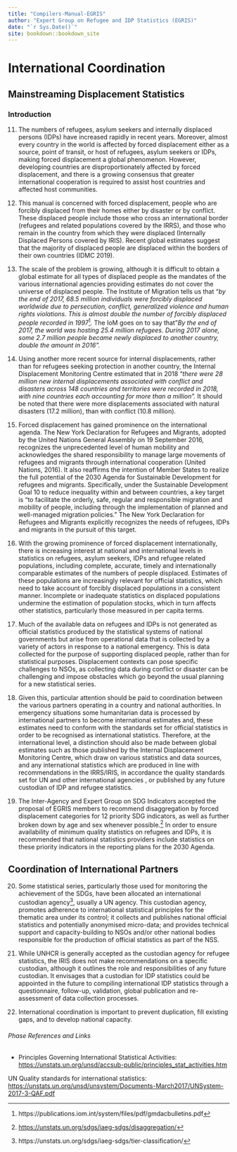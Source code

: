 ```yaml
--- 
title: "Compilers-Manual-EGRIS"
author: "Expert Group on Refugee and IDP Statistics (EGRIS)"
date: "`r Sys.Date()`"
site: bookdown::bookdown_site
---
```


International Coordination
==========================

Mainstreaming Displacement Statistics
------------------------------------------

### Introduction {#introduction .ListParagraph}

11. The numbers of refugees, asylum seekers and internally displaced
    persons (IDPs) have increased rapidly in recent years. Moreover,
    almost every country in the world is affected by forced displacement
    either as a source, point of transit, or host of refugees, asylum
    seekers or IDPs, making forced displacement a global phenomenon.
    However, developing countries are disproportionately affected by
    forced displacement, and there is a growing consensus that greater
    international cooperation is required to assist host countries and
    affected host communities.

12. This manual is concerned with forced displacement, people who are
    forcibly displaced from their homes either by disaster or by
    conflict. These displaced people include those who cross an
    international border (refugees and related populations covered by
    the IRRS), and those who remain in the country from which they were
    displaced (Internally Displaced Persons covered by IRIS). Recent
    global estimates suggest that the majority of displaced people are
    displaced within the borders of their own countries (IDMC 2019).

13. The scale of the problem is growing, although it is difficult to
    obtain a global estimate for all types of displaced people as the
    mandates of the various international agencies providing estimates
    do not cover the universe of displaced people. The Institute of
    Migration tells us that "*by the end of 2017, 68.5 million
    individuals were forcibly displaced worldwide due to persecution,
    conflict, generalized violence and human rights violations. This is
    almost double the number of forcibly displaced people recorded in
    1997*[^1]*.* The IoM goes on to say that "*By the end of 2017, the
    world was hosting 25.4 million refugees. During 2017 alone, some 2.7
    million people became newly displaced to another country, double the
    amount in 2016".*

14. Using another more recent source for internal displacements, rather
    than for refugees seeking protection in another country, the
    Internal Displacement Monitoring Centre estimated that in 2018
    "*there were 28 million new internal displacements associated with
    conflict and disasters across 148 countries and territories were
    recorded in 2018, with nine countries each accounting for more than
    a million".* It should be noted that there were more displacements
    associated with natural disasters (17.2 million), than with conflict
    (10.8 million).

15. Forced displacement has gained prominence on the international
    agenda. The New York Declaration for Refugees and Migrants, adopted
    by the United Nations General Assembly on 19 September 2016,
    recognizes the unprecedented level of human mobility and
    acknowledges the shared responsibility to manage large movements of
    refugees and migrants through international cooperation (United
    Nations, 2016). It also reaffirms the intention of Member States to
    realize the full potential of the 2030 Agenda for Sustainable
    Development for refugees and migrants. Specifically, under the
    Sustainable Development Goal 10 to reduce inequality within and
    between countries, a key target is "to facilitate the orderly, safe,
    regular and responsible migration and mobility of people, including
    through the implementation of planned and well-managed migration
    policies." The New York Declaration for Refugees and Migrants
    explicitly recognizes the needs of refugees, IDPs and migrants in
    the pursuit of this target.

16. With the growing prominence of forced displacement internationally,
    there is increasing interest at national and international levels in
    statistics on refugees, asylum seekers, IDPs and refugee related
    populations, including complete, accurate, timely and
    internationally comparable estimates of the numbers of people
    displaced. Estimates of these populations are increasingly relevant
    for official statistics, which need to take account of forcibly
    displaced populations in a consistent manner. Incomplete or
    inadequate statistics on displaced populations undermine the
    estimation of population stocks, which in turn affects other
    statistics, particularly those measured in per capita terms.

17. Much of the available data on refugees and IDPs is not generated as
    official statistics produced by the statistical systems of national
    governments but arise from operational data that is collected by a
    variety of actors in response to a national emergency. This is data
    collected for the purpose of supporting displaced people, rather
    than for statistical purposes. Displacement contexts can pose
    specific challenges to NSOs, as collecting data during conflict or
    disaster can be challenging and impose obstacles which go beyond the
    usual planning for a new statistical series.

18. Given this, particular attention should be paid to coordination
    between the various partners operating in a country and national
    authorities. In emergency situations some humanitarian data is
    processed by international partners to become international
    estimates and, these estimates need to conform with the standards
    set for official statistics in order to be recognised as
    international statistics. Therefore, at the international level, a
    distinction should also be made between global estimates such as
    those published by the Internal Displacement Monitoring Centre,
    which draw on various statistics and data sources, and any
    international statistics which are produced in line with
    recommendations in the IRRS/IRIS, in accordance the quality
    standards set for UN and other international agencies , or published
    by any future custodian of IDP and refugee statistics.

19. The Inter-Agency and Expert Group on SDG Indicators accepted the
    proposal of EGRIS members to recommend disaggregation by forced
    displacement categories for 12 priority SDG indicators, as well as
    further broken down by age and sex whenever possible.[^2] In order
    to ensure availability of minimum quality statistics on refugees and
    IDPs, it is recommended that national statistics providers include
    statistics on these priority indicators in the reporting plans for
    the 2030 Agenda.

Coordination of International Partners
-------------------------------------------

20. Some statistical series, particularly those used for monitoring the
    achievement of the SDGs, have been allocated an international
    custodian agency[^3], usually a UN agency. This custodian agency,
    promotes adherence to international statistical principles for the
    thematic area under its control; it collects and publishes national
    official statistics and potentially anonymised micro-data; and
    provides technical support and capacity-building to NSOs and/or
    other national bodies responsible for the production of official
    statistics as part of the NSS.

21. While UNHCR is generally accepted as the custodian agency for
    refugee statistics, the IRIS does not make recommendations on a
    specific custodian, although it outlines the role and
    responsibilities of any future custodian. It envisages that a
    custodian for IDP statistics could be appointed in the future to
    compiling international IDP statistics through a questionnaire,
    follow-up, validation, global publication and re-assessment of data
    collection processes.

22. International coordination is important to prevent duplication, fill
    existing gaps, and to develop national capacity.

###### Phase References and Links

-   Principles Governing International Statistical Activities:
    <https://unstats.un.org/unsd/accsub-public/principles_stat_activities.htm>

UN Quality standards for international statistics:
<https://unstats.un.org/unsd/unsystem/Documents-March2017/UNSystem-2017-3-QAF.pdf>

[^1]: https://publications.iom.int/system/files/pdf/gmdacbulletins.pdf

[^2]: [[https://unstats.un.org/sdgs/iaeg-sdgs/disaggregation/]{.underline}](https://unstats.un.org/sdgs/iaeg-sdgs/disaggregation/)

[^3]: https://unstats.un.org/sdgs/iaeg-sdgs/tier-classification/

